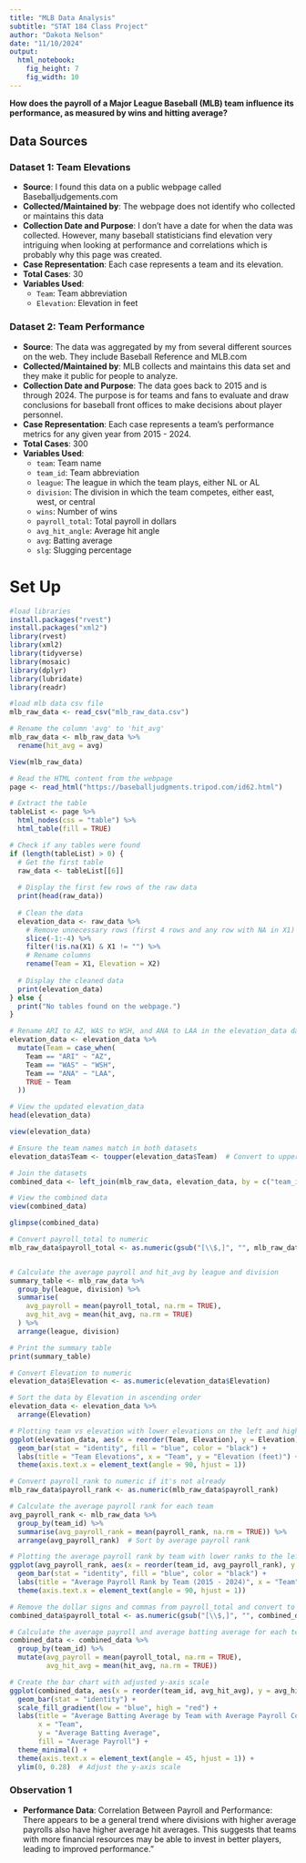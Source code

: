 ```yaml
---
title: "MLB Data Analysis"
subtitle: "STAT 184 Class Project"
author: "Dakota Nelson"
date: "11/10/2024"
output: 
  html_notebook:
    fig_height: 7
    fig_width: 10
---
```

**How does the payroll of a Major League Baseball (MLB) team influence its performance, as measured by wins and hitting average?**

## Data Sources

### Dataset 1: Team Elevations
- **Source**: I found this data on a public webpage called Baseballjudgements.com
- **Collected/Maintained by**: The webpage does not identify who collected or maintains this data
- **Collection Date and Purpose**: I don't have a date for when the data was collected. However, many baseball statisticians find elevation very intriguing when looking at performance and correlations which is probably why this page was created. 
- **Case Representation**: Each case represents a team and its elevation.
- **Total Cases**: 30
- **Variables Used**:
  - `Team`: Team abbreviation
  - `Elevation`: Elevation in feet

### Dataset 2: Team Performance
- **Source**: The data was aggregated by my from several different sources on the web. They include Baseball Reference and MLB.com
- **Collected/Maintained by**: MLB collects and maintains this data set and they make it public for people to analyze.
- **Collection Date and Purpose**: The data goes back to 2015 and is through 2024. The purpose is for teams and fans to evaluate and draw conclusions for baseball front offices to make decisions about player personnel. 
- **Case Representation**: Each case represents a team's performance metrics for any given year from 2015 - 2024.
- **Total Cases**: 300
- **Variables Used**:
  - `team`: Team name
  - `team_id`: Team abbreviation
  - `league`: The league in which the team plays, either NL or AL
  - `division`: The division in which the team competes, either east, west, or central
  - `wins`: Number of wins
  - `payroll_total`: Total payroll in dollars
  - `avg_hit_angle`: Average hit angle
  - `avg`: Batting average
  - `slg`: Slugging percentage


# Set Up
```r
#load libraries
install.packages("rvest")
install.packages("xml2")
library(rvest)
library(xml2)
library(tidyverse)
library(mosaic)
library(dplyr)
library(lubridate)
library(readr)
```

```r
#load mlb data csv file
mlb_raw_data <- read_csv("mlb_raw_data.csv")

# Rename the column 'avg' to 'hit_avg'
mlb_raw_data <- mlb_raw_data %>%
  rename(hit_avg = avg)

View(mlb_raw_data)
```
```r
# Read the HTML content from the webpage
page <- read_html("https://baseballjudgments.tripod.com/id62.html")

# Extract the table
tableList <- page %>%
  html_nodes(css = "table") %>%
  html_table(fill = TRUE)

# Check if any tables were found
if (length(tableList) > 0) {
  # Get the first table
  raw_data <- tableList[[6]]
  
  # Display the first few rows of the raw data
  print(head(raw_data))
  
  # Clean the data
  elevation_data <- raw_data %>%
    # Remove unnecessary rows (first 4 rows and any row with NA in X1)
    slice(-1:-4) %>%
    filter(!is.na(X1) & X1 != "") %>%
    # Rename columns
    rename(Team = X1, Elevation = X2)
  
  # Display the cleaned data
  print(elevation_data)
} else {
  print("No tables found on the webpage.")
}
```
```r
# Rename ARI to AZ, WAS to WSH, and ANA to LAA in the elevation_data dataset
elevation_data <- elevation_data %>%
  mutate(Team = case_when(
    Team == "ARI" ~ "AZ",
    Team == "WAS" ~ "WSH",
    Team == "ANA" ~ "LAA",
    TRUE ~ Team
  ))

# View the updated elevation_data
head(elevation_data)

```

```r
view(elevation_data)
```

```r
# Ensure the team names match in both datasets
elevation_data$Team <- toupper(elevation_data$Team)  # Convert to uppercase to match team_id

# Join the datasets
combined_data <- left_join(mlb_raw_data, elevation_data, by = c("team_id" = "Team"))

# View the combined data
view(combined_data)
```

```r
glimpse(combined_data)
```




```r
# Convert payroll_total to numeric
mlb_raw_data$payroll_total <- as.numeric(gsub("[\\$,]", "", mlb_raw_data$payroll_total))


# Calculate the average payroll and hit_avg by league and division
summary_table <- mlb_raw_data %>%
  group_by(league, division) %>%
  summarise(
    avg_payroll = mean(payroll_total, na.rm = TRUE),
    avg_hit_avg = mean(hit_avg, na.rm = TRUE)
  ) %>%
  arrange(league, division)

# Print the summary table
print(summary_table)
```
```r
# Convert Elevation to numeric
elevation_data$Elevation <- as.numeric(elevation_data$Elevation)

# Sort the data by Elevation in ascending order
elevation_data <- elevation_data %>%
  arrange(Elevation)

# Plotting team vs elevation with lower elevations on the left and higher on the right
ggplot(elevation_data, aes(x = reorder(Team, Elevation), y = Elevation)) +
  geom_bar(stat = "identity", fill = "blue", color = "black") +
  labs(title = "Team Elevations", x = "Team", y = "Elevation (feet)") +
  theme(axis.text.x = element_text(angle = 90, hjust = 1))
```

```r
# Convert payroll_rank to numeric if it's not already
mlb_raw_data$payroll_rank <- as.numeric(mlb_raw_data$payroll_rank)

# Calculate the average payroll rank for each team
avg_payroll_rank <- mlb_raw_data %>%
  group_by(team_id) %>%
  summarise(avg_payroll_rank = mean(payroll_rank, na.rm = TRUE)) %>%
  arrange(avg_payroll_rank)  # Sort by average payroll rank

# Plotting the average payroll rank by team with lower ranks to the left and higher to the right
ggplot(avg_payroll_rank, aes(x = reorder(team_id, avg_payroll_rank), y = avg_payroll_rank)) +
  geom_bar(stat = "identity", fill = "blue", color = "black") +
  labs(title = "Average Payroll Rank by Team (2015 - 2024)", x = "Team", y = "Average Payroll Rank") +
  theme(axis.text.x = element_text(angle = 90, hjust = 1))
```
```r
# Remove the dollar signs and commas from payroll_total and convert to numeric
combined_data$payroll_total <- as.numeric(gsub("[\\$,]", "", combined_data$payroll_total))

# Calculate the average payroll and average batting average for each team
combined_data <- combined_data %>%
  group_by(team_id) %>%
  mutate(avg_payroll = mean(payroll_total, na.rm = TRUE),
         avg_hit_avg = mean(hit_avg, na.rm = TRUE))

# Create the bar chart with adjusted y-axis scale
ggplot(combined_data, aes(x = reorder(team_id, avg_hit_avg), y = avg_hit_avg, fill = avg_payroll)) +
  geom_bar(stat = "identity") +
  scale_fill_gradient(low = "blue", high = "red") +
  labs(title = "Average Batting Average by Team with Average Payroll Color Gradient",
       x = "Team",
       y = "Average Batting Average",
       fill = "Average Payroll") +
  theme_minimal() +
  theme(axis.text.x = element_text(angle = 45, hjust = 1)) +
  ylim(0, 0.28)  # Adjust the y-axis scale
```

### Observation 1
- **Performance Data**: Correlation Between Payroll and Performance: There appears to be a general trend where divisions with higher average payrolls also have higher average hit averages. This suggests that teams with more financial resources may be able to invest in better players, leading to improved performance."



